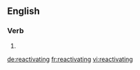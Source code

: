 ==English==

===Verb===
{{head|en|present participle}}

# {{present participle of|reactivate|lang=en}}

[[de:reactivating]]
[[fr:reactivating]]
[[vi:reactivating]]